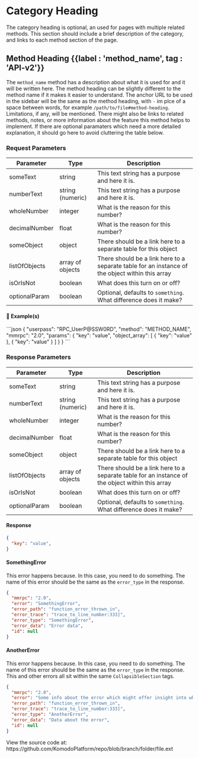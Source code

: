 # Category Heading

The category heading is optional, an used for pages with multiple related methods. This section should include a brief description of the category, and links to each method section of the page.


## Method Heading {{label : 'method_name', tag : 'API-v2'}}

The `method_name` method has a description about what it is used for and it will be written here. 
The method heading can be slightly different to the method name if it makes it easier to understand.
The anchor URL to be used in the sidebar will be the same as the method heading, with `-` im plce of a space between words, for example `/path/to/file#method-heading`.
Limitations, if any, will be mentioned. There might also be links to related methods, notes, or more information about the feature this method helps to implement.
If there are optional paramaters which need a more detailed explanation, it should go here to avoid cluttering the table below.


### Request Parameters

| Parameter     | Type             | Description                                                                                     |
| ------------- | ---------------- | ----------------------------------------------------------------------------------------------- |
| someText      | string           | This text string has a purpose and here it is.                                                  |
| numberText    | string (numeric) | This text string has a purpose and here it is.                                                  |
| wholeNumber   | integer          | What is the reason for this number?                                                             |
| decimalNumber | float            | What is the reason for this number?                                                             |
| someObject    | object           | There should be a link here to a separate table for this object                                 |
| listOfObjects | array of objects | There should be a link here to a separate table for an instance of the object within this array |
| isOrIsNot     | boolean          | What does this turn on or off?                                                                  |
| optionalParam | boolean          | Optional, defaults to `something`. What difference does it make?                                |


#### 📌 Example(s)

<CodeGroup title="" tag="POST" label="METHOD_NAME" mm2MethodDecorate="true">
```json
{
    "userpass": "RPC_UserP@SSW0RD",
    "method": "METHOD_NAME",
    "mmrpc": "2.0",
    "params": {
        "key": "value",
        "object_array": [
            {
                "key": "value"
            },
            {
                "key": "value"
            }
        ]
    }
}
```
</CodeGroup>


### Response Parameters

| Parameter     | Type             | Description                                                                                     |
| --------------| ---------------- | ----------------------------------------------------------------------------------------------- |
| someText      | string           | This text string has a purpose and here it is.                                                  |
| numberText    | string (numeric) | This text string has a purpose and here it is.                                                  |
| wholeNumber   | integer          | What is the reason for this number?                                                             |
| decimalNumber | float            | What is the reason for this number?                                                             |
| someObject    | object           | There should be a link here to a separate table for this object                                 |
| listOfObjects | array of objects | There should be a link here to a separate table for an instance of the object within this array |
| isOrIsNot     | boolean          | What does this turn on or off?                                                                  |
| optionalParam | boolean          | Optional, defaults to `something`. What difference does it make?                                |


<CollapsibleSection expandedText='Hide Response' collapsedText='Show Response'>

#### Response

```json
{
  "key": "value",
}
```
</CollapsibleSection>


<CollapsibleSection expandedText='Hide Errors' collapsedText='Show Errors'>

#### SomethingError

This error happens because. In this case, you need to do something.
The name of this error should be the same as the `error_type` in the response.

```json
{
  "mmrpc": "2.0",
  "error": "SomethingError",
  "error_path": "function_error_thrown_in",
  "error_trace": "trace_to_line_number:333]",
  "error_type": "SomethingError",
  "error_data": "Error data",
  "id": null
}
```

#### AnotherError

This error happens because. In this case, you need to do something.
The name of this error should be the same as the `error_type` in the response.
This and other errors all sit within the same `CollapsibleSection` tags.

```json
{
  "mmrpc": "2.0",
  "error": "Some info about the error which might offer insight into what went wrong",
  "error_path": "function_error_thrown_in",
  "error_trace": "trace_to_line_number:333]",
  "error_type": "AnotherError",
  "error_data": "Data about the error",
  "id": null
}
```

</CollapsibleSection>

<Note>
View the source code at: https://github.com/KomodoPlatform/repo/blob/branch/folder/file.ext
</Note>
